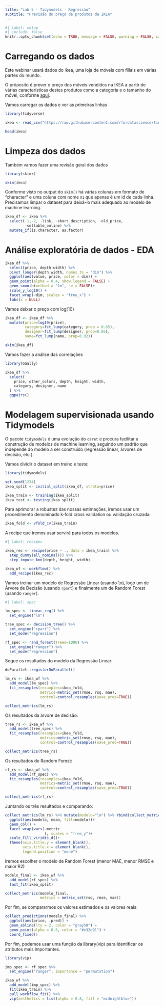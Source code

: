 ```yaml
---
title: "Lab 5 - Tidymodels - Regressão"
subtitle: "Previsão do preço de produtos da IKEA"
---
```


```r
#| label: setup
#| include: false
knitr::opts_chunk$set(echo = TRUE, message = FALSE, warning = FALSE, cache = TRUE)
```

# Carregando os dados

Este webinar usará dados do Ikea, uma loja de móveis com filiais em várias partes do mundo.

O próposito é prever o preço dos móveis vendidos na IKEA a partir de várias características destes produtos como a categoria e o tamanho do móvel, conforme [aqui](https://github.com/rfordatascience/tidytuesday/blob/master/data/2020/2020-11-03/readme.md).

Vamos carregar os dados e ver as primeiras linhas

```r
library(tidyverse)

ikea <- read_csv("https://raw.githubusercontent.com/rfordatascience/tidytuesday/master/data/2020/2020-11-03/ikea.csv")

head(ikea)
```

# Limpeza dos dados

Também vamos fazer uma revisão geral dos dados

```r
library(skimr)

skim(ikea)
```

Conforme visto no output do `skim()` há várias colunas em formato de "character" e uma coluna com nome `X1` que apenas é um id de cada linha. Precisamos limpar o dataset para deixá-lo mais adequado ao modelo de machine learning.

```r
ikea_df <- ikea %>% 
  select(-1,-2, -link, -short_description, -old_price,
         -sellable_online) %>% 
  mutate_if(is.character, as.factor)
```

# Análise exploratória de dados - EDA

```r
ikea_df %>%
  select(price, depth:width) %>%
  pivot_longer(depth:width, names_to = "dim") %>%
  ggplot(aes(value, price, color = dim)) +
  geom_point(alpha = 0.4, show.legend = FALSE) +
  geom_smooth(method = "lm", se = FALSE)+
  scale_y_log10() +
  facet_wrap(~dim, scales = "free_x") +
  labs(x = NULL)
```

Vamos deixar o preço com log(10)

```r
ikea_df <- ikea_df %>% 
  mutate(price=log10(price),
         category=fct_lump(category, prop = 0.05),
         designer=fct_lump(designer, prop=0.05),
         name=fct_lump(name, prop=0.02))

skim(ikea_df)
```

Vamos fazer a análise das correlações

```r
library(GGally)

ikea_df %>%
  select(
    price, other_colors, depth, height, width,
    category, designer, name
  ) %>%
  ggpairs()
```

# Modelagem supervisionada usando Tidymodels

O pacote `tidymodels` é uma evolução do `caret` e procura facilitar a construção de modelos de machine learning, seguindo um padrão que independe do modelo a ser construído (regressão linear, árvores de decisão, etc.).

Vamos dividir o dataset em treino e teste:

```r
library(tidymodels)

set.seed(1234)
ikea_split <- initial_split(ikea_df, strata=price)

ikea_train <- training(ikea_split)
ikea_test <- testing(ikea_split)

```

Para aprimorar a robustez das nossas estimações, iremos usar um procedimento denominado k-fold cross validation ou validação cruzada.

```r

ikea_fold <- vfold_cv(ikea_train)

```

A recipe que iremos usar servirá para todos os modelos.

```r
#| label: recipes

ikea_rec <- recipe(price ~ ., data = ikea_train) %>%
  step_dummy(all_nominal()) %>%
  step_impute_knn(depth, height, width)

ikea_wf <- workflow() %>% 
  add_recipe(ikea_rec)
```

Vamos treinar um modelo de Regressão Linear (usando `lm`), logo um de Árvore de Decisão (usando `rpart`) e finalmente um de Random Forest (usando `ranger`).

```r
#| label: spec

lm_spec <- linear_reg() %>% 
  set_engine("lm")

tree_spec <- decision_tree() %>%
  set_engine("rpart") %>%
  set_mode("regression")

rf_spec <- rand_forest(trees=1000) %>% 
  set_engine("ranger") %>% 
  set_mode("regression")
```

Segue os resultados do modelo da Regressão Linear:

```r
doParallel::registerDoParallel()

lm_rs <- ikea_wf %>% 
  add_model(lm_spec) %>% 
  fit_resamples(resamples=ikea_fold,
                metrics=metric_set(rmse, rsq, mae),
                control=control_resamples(save_pred=TRUE))

collect_metrics(lm_rs)

```

Os resultados da árvore de decisão:

```r
tree_rs <- ikea_wf %>% 
  add_model(tree_spec) %>% 
  fit_resamples(resamples=ikea_fold,
                metrics=metric_set(rmse, rsq, mae),
                control=control_resamples(save_pred=TRUE))

collect_metrics(tree_rs)
```

Os resultados do Random Forest:

```r
rf_rs <- ikea_wf %>% 
  add_model(rf_spec) %>% 
  fit_resamples(resamples=ikea_fold,
                metrics=metric_set(rmse, rsq, mae),
                control=control_resamples(save_pred=TRUE))

collect_metrics(rf_rs)
```

Juntando os três resultados e comparando:

```r
collect_metrics(lm_rs) %>% mutate(modelo="lm") %>% rbind(collect_metrics(tree_rs) %>% mutate(modelo="tree")) %>% rbind(collect_metrics(rf_rs) %>% mutate(modelo="rf")) %>% 
  ggplot(aes(modelo, mean, fill=modelo))+
  geom_col() +
  facet_wrap(vars(.metric
                  ), scales = "free_y")+
  scale_fill_viridis_d()+
  theme(axis.title.y = element_blank(),
        axis.title.x = element_blank(),
        legend.position = "none")
```

Iremos escolher o modelo de Random Forest (menor MAE, menor RMSE e maior R2)

```r
modelo_final <- ikea_wf %>% 
  add_model(rf_spec) %>% 
  last_fit(ikea_split)

collect_metrics(modelo_final,
                metrics = metric_set(rsq, rmse, mae))
```

Por fim, se compararmos os valores estimados e os valores reais:

```r
collect_predictions(modelo_final) %>%
  ggplot(aes(price, .pred)) +
  geom_abline(lty = 2, color = "gray50") +
  geom_point(alpha = 0.5, color = "#e32d91") +
  coord_fixed()
```

Por fim, podemos usar uma função da library(vip) para identificar os atributos mais importantes.

```r
library(vip)

imp_spec <- rf_spec %>%
  set_engine("ranger", importance = "permutation")

ikea_wf %>% 
  add_model(imp_spec) %>%
  fit(ikea_train) %>%
  pull_workflow_fit() %>%
  vip(aesthetics = list(alpha = 0.8, fill = "midnightblue"))
```
